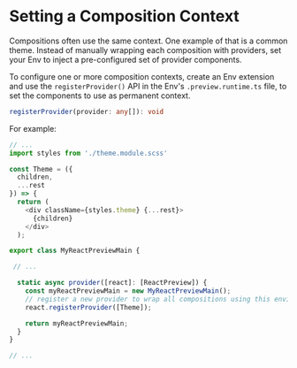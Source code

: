 # Setting a Composition Context

Compositions often use the same context. One example of that is a common theme. Instead of manually wrapping each composition with providers, set your Env to inject a pre-configured set of provider components.

To configure one or more composition contexts, create an Env extension and use the `registerProvider()` API in the Env's `.preview.runtime.ts` file, to set the components to use as permanent context.

```ts
registerProvider(provider: any[]): void
```

For example:

```ts {4,21} title="my-react.preview.runtime.ts"
// ...
import styles from './theme.module.scss'

const Theme = ({
  children,
  ...rest
}) => {
  return (
    <div className={styles.theme} {...rest}>
      {children}
    </div>
  );

export class MyReactPreviewMain {

 // ...

  static async provider([react]: [ReactPreview]) {
    const myReactPreviewMain = new MyReactPreviewMain();
    // register a new provider to wrap all compositions using this environment with a custom theme.
    react.registerProvider([Theme]);

    return myReactPreviewMain;
  }
}

// ...
```
